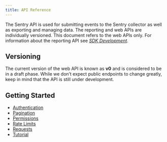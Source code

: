 ```yaml
---
title: API Reference
---
```


The Sentry API is used for submitting events to the Sentry collector as well as exporting and managing data. The reporting and web APIs are individually versioned. This document refers to the web APIs only. For information about the reporting API see [_SDK Development_](https://develop.sentry.dev/sdk/overview/).

## Versioning

The current version of the web API is known as **v0** and is considered to be in a draft phase. While we don’t expect public endpoints to change greatly, keep in mind that the API is still under development.

## Getting Started

- [Authentication](/api/auth/)
- [Pagination](/api/pagination/)
- [Permissions](/api/permissions/)
- [Rate Limits](/api/ratelimits)
- [Requests](/api/requests/)
- [Tutorial](/api/tutorial/)

